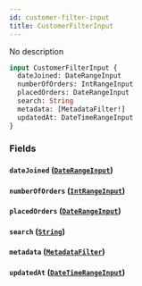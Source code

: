 ```yaml
---
id: customer-filter-input
title: CustomerFilterInput
---
```



No description

```graphql
input CustomerFilterInput {
  dateJoined: DateRangeInput
  numberOfOrders: IntRangeInput
  placedOrders: DateRangeInput
  search: String
  metadata: [MetadataFilter!]
  updatedAt: DateTimeRangeInput
}
```


### Fields

#### `dateJoined` ([`DateRangeInput`](../../../developer/api-reference/inputs/date-range-input))




#### `numberOfOrders` ([`IntRangeInput`](../../../developer/api-reference/inputs/int-range-input))




#### `placedOrders` ([`DateRangeInput`](../../../developer/api-reference/inputs/date-range-input))




#### `search` ([`String`](../../../developer/api-reference/scalars/string))




#### `metadata` ([`MetadataFilter`](../../../developer/api-reference/inputs/metadata-filter))




#### `updatedAt` ([`DateTimeRangeInput`](../../../developer/api-reference/inputs/date-time-range-input))






